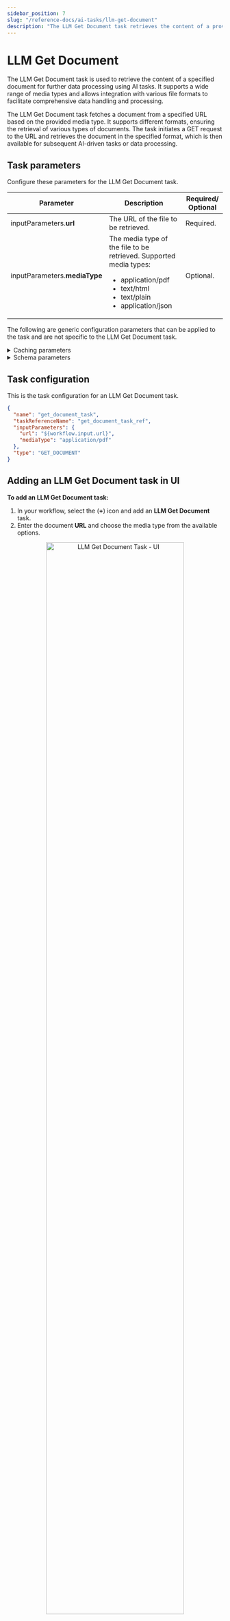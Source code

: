 ```yaml
---
sidebar_position: 7
slug: "/reference-docs/ai-tasks/llm-get-document"
description: "The LLM Get Document task retrieves the content of a provided document, which can be used for further data processing using AI tasks."
---
```



# LLM Get Document

The LLM Get Document task is used to retrieve the content of a specified document for further data processing using AI tasks. It supports a wide range of media types and allows integration with various file formats to facilitate comprehensive data handling and processing.

The LLM Get Document task fetches a document from a specified URL based on the provided media type. It supports different formats, ensuring the retrieval of various types of documents. The task initiates a GET request to the URL and retrieves the document in the specified format, which is then available for subsequent AI-driven tasks or data processing.

## Task parameters 

Configure these parameters for the LLM Get Document task.

| Parameter | Description | Required/ Optional | 
| --------- | ----------- | ----------------- |
| inputParameters.**url** | The URL of the file to be retrieved. | Required. |
| inputParameters.**mediaType** | The media type of the file to be retrieved. Supported media types:<ul> <li>application/pdf</li> <li>text/html</li> <li>text/plain</li> <li>application/json</li> </ul> | Optional. |

The following are generic configuration parameters that can be applied to the task and are not specific to the LLM Get Document task.

<details>
<summary>Caching parameters</summary>

You can cache the task outputs using the following parameters. Refer to [Caching Task Outputs](/faqs/task-cache-output) for a full guide.

| Parameter | Description | Required/ Optional | 
| --------- | ----------- | ----------------- | 
| cacheConfig.**ttlInSecond** | The time to live in seconds, which is the duration for the output to be cached. | Required if using *cacheConfig*. |
| cacheConfig.**key** | The cache key is a unique identifier for the cached output and must be constructed exclusively from the task’s input parameters.<br/>It can be a string concatenation that contains the task’s input keys, such as `${uri}-${method}` or `re_${uri}_${method}`. | Required if using *cacheConfig*. |

</details>

<details>
<summary>Schema parameters</summary>

You can enforce input/output validation for the task using the following parameters. Refer to [Schema Validation](/developer-guides/schema-validation) for a full guide.

| Parameter | Description | Required/ Optional | 
| --------- | ----------- | ----------------- | 
| taskDefinition.**enforceSchema** | Whether to enforce schema validation for task inputs/outputs. Set to *true* to enable validation. | Optional. | 
| taskDefinition.**inputSchema** | The name and type of the input schema to be associated with the task. | Required if *enforceSchema* is set to true. | 
| taskDefinition.**outputSchema** | The name and type of the output schema to be associated with the task. | Required if *enforceSchema* is set to true.

</details>

## Task configuration

This is the task configuration for an LLM Get Document task.

```json
{
  "name": "get_document_task",
  "taskReferenceName": "get_document_task_ref",
  "inputParameters": {
    "url": "${workflow.input.url}",
    "mediaType": "application/pdf"
  },
  "type": "GET_DOCUMENT"
}
```

## Adding an LLM Get Document task in UI

**To add an LLM Get Document task:**

1. In your workflow, select the (**+**) icon and add an **LLM Get Document** task.
2. Enter the document **URL** and choose the media type from the available options.

<center><p><img src="/content/img/llm-get-document-ui-method.png " alt="LLM Get Document Task - UI" width="80%" height="auto"/></p></center>